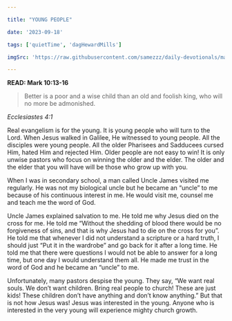 ```yaml
---

title: "YOUNG PEOPLE"

date: '2023-09-18'

tags: ['quietTime', 'dagHewardMills']

imgSrc: 'https://raw.githubusercontent.com/samezzz/daily-devotionals/main/images/evangelist-dag.jpg'

---
```


**READ: Mark 10:13-16**

>Better is a poor and a wise child than an old and foolish king, who will no more be admonished.

*Ecclesiastes 4:1*

Real evangelism is for the young. It is young people who will turn to the Lord. When Jesus walked in Galilee, He witnessed to young people. All the disciples were young people. All the older Pharisees and Sadducees cursed Him, hated Him and rejected Him. Older people are not easy to win! It is only unwise pastors who focus on winning the older and the elder. The older and the elder that you will have will be those who grow up with you.

When I was in secondary school, a man called Uncle James visited me regularly. He was not my biological uncle but he became an “uncle” to me because of his continuous interest in me. He would visit me, counsel me and teach me the word of God.

Uncle James explained salvation to me. He told me why Jesus died on the cross for me. He told me “Without the shedding of blood there would be no forgiveness of sins, and that is why Jesus had to die on the cross for you”. He told me that whenever I did not understand a scripture or a hard truth, I should just “Put it in the wardrobe” and go back for it after a long time. He told me that there were questions I would not be able to answer for a long time, but one day I would understand them all. He made me trust in the word of God and he became an “uncle” to me.

Unfortunately, many pastors despise the young. They say, “We want real souls. We don’t want children. Bring real people to church! These are just kids! These children don’t have anything and don’t know anything.” But that is not how Jesus was! Jesus was interested in the young. Anyone who is interested in the very young will experience mighty church growth.
